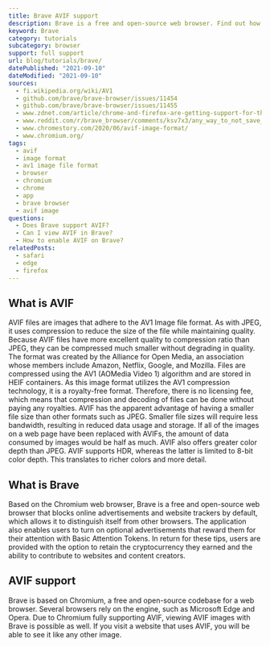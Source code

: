 ```yaml
---
title: Brave AVIF support
description: Brave is a free and open-source web browser. Find out how to support and view AVIF images.
keyword: Brave
category: tutorials
subcategory: browser
support: full support
url: blog/tutorials/brave/
datePublished: "2021-09-10"
dateModified: "2021-09-10"
sources:
  - fi.wikipedia.org/wiki/AV1
  - github.com/brave/brave-browser/issues/11454
  - github.com/brave/brave-browser/issues/11455
  - www.zdnet.com/article/chrome-and-firefox-are-getting-support-for-the-new-avif-image-format/
  - www.reddit.com/r/brave_browser/comments/ksv7x3/any_way_to_not_save_as_webp/
  - www.chromestory.com/2020/06/avif-image-format/
  - www.chromium.org/
tags:
  - avif
  - image format
  - av1 image file format
  - browser
  - chromium
  - chrome
  - app
  - brave browser
  - avif image
questions:
  - Does Brave support AVIF?
  - Can I view AVIF in Brave?
  - How to enable AVIF on Brave?
relatedPosts:
  - safari
  - edge
  - firefox
---
```


## What is AVIF

AVIF files are images that adhere to the AV1 Image file format. As with JPEG, it uses compression to reduce the size of the file while maintaining quality. Because AVIF files have more excellent quality to compression ratio than JPEG, they can be compressed much smaller without degrading in quality. The format was created by the Alliance for Open Media, an association whose members include Amazon, Netflix, Google, and Mozilla. Files are compressed using the AV1 (AOMedia Video 1) algorithm and are stored in HEIF containers. As this image format utilizes the AV1 compression technology, it is a royalty-free format. Therefore, there is no licensing fee, which means that compression and decoding of files can be done without paying any royalties. AVIF has the apparent advantage of having a smaller file size than other formats such as JPEG. Smaller file sizes will require less bandwidth, resulting in reduced data usage and storage. If all of the images on a web page have been replaced with AVIFs, the amount of data consumed by images would be half as much. AVIF also offers greater color depth than JPEG. AVIF supports HDR, whereas the latter is limited to 8-bit color depth. This translates to richer colors and more detail.

## What is Brave

Based on the Chromium web browser, Brave is a free and open-source web browser that blocks online advertisements and website trackers by default, which allows it to distinguish itself from other browsers. The application also enables users to turn on optional advertisements that reward them for their attention with Basic Attention Tokens. In return for these tips, users are provided with the option to retain the cryptocurrency they earned and the ability to contribute to websites and content creators.

## AVIF support

Brave is based on Chromium, a free and open-source codebase for a web browser. Several browsers rely on the engine, such as Microsoft Edge and Opera. Due to Chromium fully supporting AVIF, viewing AVIF images with Brave is possible as well. If you visit a website that uses AVIF, you will be able to see it like any other image.

